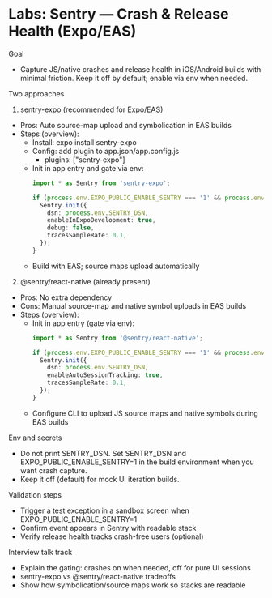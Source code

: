 # Labs: Sentry — Crash & Release Health (Expo/EAS)


<Meta title="Labs/Sentry — Crash & Release Health" />

Goal
- Capture JS/native crashes and release health in iOS/Android builds with minimal friction. Keep it off by default; enable via env when needed.

Two approaches
1) sentry-expo (recommended for Expo/EAS)
- Pros: Auto source-map upload and symbolication in EAS builds
- Steps (overview):
  - Install: expo install sentry-expo
  - Config: add plugin to app.json/app.config.js
    - plugins: ["sentry-expo"]
  - Init in app entry and gate via env:
    ```ts path=null start=null
    import * as Sentry from 'sentry-expo';

    if (process.env.EXPO_PUBLIC_ENABLE_SENTRY === '1' && process.env.SENTRY_DSN) {
      Sentry.init({
        dsn: process.env.SENTRY_DSN,
        enableInExpoDevelopment: true,
        debug: false,
        tracesSampleRate: 0.1,
      });
    }
    ```
  - Build with EAS; source maps upload automatically

2) @sentry/react-native (already present)
- Pros: No extra dependency
- Cons: Manual source-map and native symbol uploads in EAS builds
- Steps (overview):
  - Init in app entry (gate via env):
    ```ts path=null start=null
    import * as Sentry from '@sentry/react-native';

    if (process.env.EXPO_PUBLIC_ENABLE_SENTRY === '1' && process.env.SENTRY_DSN) {
      Sentry.init({
        dsn: process.env.SENTRY_DSN,
        enableAutoSessionTracking: true,
        tracesSampleRate: 0.1,
      });
    }
    ```
  - Configure CLI to upload JS source maps and native symbols during EAS builds

Env and secrets
- Do not print SENTRY_DSN. Set SENTRY_DSN and EXPO_PUBLIC_ENABLE_SENTRY=1 in the build environment when you want crash capture.
- Keep it off (default) for mock UI iteration builds.

Validation steps
- Trigger a test exception in a sandbox screen when EXPO_PUBLIC_ENABLE_SENTRY=1
- Confirm event appears in Sentry with readable stack
- Verify release health tracks crash-free users (optional)

Interview talk track
- Explain the gating: crashes on when needed, off for pure UI sessions
- sentry-expo vs @sentry/react-native tradeoffs
- Show how symbolication/source maps work so stacks are readable

